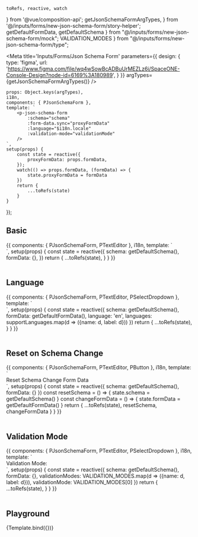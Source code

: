    toRefs, reactive, watch
} from '@vue/composition-api';
     getJsonSchemaFormArgTypes,
} from '@/inputs/forms/new-json-schema-form/story-helper';
    getDefaultFormData, getDefaultSchema
} from "@/inputs/forms/new-json-schema-form/mock";
    VALIDATION_MODES
} from "@/inputs/forms/new-json-schema-form/type";


<Meta title='Inputs/Forms/Json Schema Form' parameters={{
    design: {
        type: 'figma',
        url: 'https://www.figma.com/file/wq4wSowBcADBuUrMEZLz6i/SpaceONE-Console-Design?node-id=6169%3A180989',
    }
}} argTypes={getJsonSchemaFormArgTypes()} />

    props: Object.keys(argTypes),
    i18n,
    components: { PJsonSchemaForm },
    template: `
        <p-json-schema-form
            :schema="schema"
            :form-data.sync="proxyFormData"
            :language="$i18n.locale"
            :validation-mode="validationMode"
        />
    `,
    setup(props) {
        const state = reactive({
            proxyFormData: props.formData,
        });
        watch(() => props.formData, (formData) => {
            state.proxyFormData = formData
        })
        return {
            ...toRefs(state)
        }
    }
});



## Basic

<Canvas>
    <Story name="Basic" >
        {{
            components: { PJsonSchemaForm, PTextEditor },
            i18n,
            template: `
<div class="grid grid-cols-12">
    <p-json-schema-form
        class="col-span-6"
        :schema="schema"
        :form-data="formData"
        :language="$i18n.locale"
    />
    <div class="col-span-6">
        <p-text-editor :code="JSON.stringify(schema, null, 2)"
                       mode="readOnly"
                       folded
        />
    </div>
</div>
`,
            setup(props) {
                const state = reactive({
                    schema: getDefaultSchema(),
                    formData: {},
                })
                return {
                    ...toRefs(state),
                }
            }
        }}
    </Story>
</Canvas>

<br/>
<br/>

## Language

<Canvas>
    <Story name="Language" >
        {{
            components: { PJsonSchemaForm, PTextEditor, PSelectDropdown },
            template: `
<div class="grid grid-cols-12">
    <p-json-schema-form
        class="col-span-6"
        :schema="schema"
        :form-data="formData"
        :language="language"
    />
    <div class="col-span-6">
        <p-select-dropdown class="mb-4"
                           :selected.sync="language" :items="languages" />
        <p-text-editor :code="JSON.stringify(schema, null, 2)"
                       mode="readOnly"
                       folded
        />
    </div>
</div>
`,
            setup(props) {
                const state = reactive({
                    schema: getDefaultSchema(),
                    formData: getDefaultFormData(),
                    language: 'en',
                    languages: supportLanguages.map(d => ({name: d, label: d}))
                })
                return {
                    ...toRefs(state),
                }
            }
        }}
    </Story>
</Canvas>

<br/>
<br/>


## Reset on Schema Change

<Canvas>
    <Story name="Reset on Schema Change" >
        {{
            components: { PJsonSchemaForm, PTextEditor, PButton },
            i18n,
            template: `
<div class="grid grid-cols-12">
    <p-json-schema-form
        class="col-span-6"
        :schema="schema"
        :form-data="formData"
        :language="$i18n.locale"
    />
    <div class="col-span-6">
        <p-button style-type="primary"
            class="mb-4"
            @click="resetSchema">Reset Schema</p-button>
        <p-button style-type="secondary"
                  class="mb-4"
                  @click="changeFormData">Change Form Data</p-button>
        <p-text-editor :code="JSON.stringify(schema, null, 2)"
                       mode="readOnly"
                       folded
        />
    </div>
</div>
`,
            setup(props) {
                const state = reactive({
                    schema: getDefaultSchema(),
                    formData: {}
                })
                const resetSchema = () => {
                    state.schema = getDefaultSchema()
                }
                const changeFormData = () => {
                    state.formData = getDefaultFormData()
                }
                return {
                    ...toRefs(state),
                    resetSchema,
                    changeFormData
                }
            }
        }}
    </Story>
</Canvas>

<br/>
<br/>

## Validation Mode

<Canvas>
    <Story name="Validation Mode" >
        {{
            components: { PJsonSchemaForm, PTextEditor, PSelectDropdown },
            i18n,
            template: `
<div class="grid grid-cols-12">
    <p-json-schema-form
        class="col-span-6"
        :schema="schema"
        :form-data="formData"
        :validation-mode="validationMode"
        :language="$i18n.locale"
    />
    <div class="col-span-6">
        <span class="font-lg font-bold mb-2">Validation Mode: </span>
        <p-select-dropdown class="mb-4"
            :selected.sync="validationMode" :items="validationModes" />
        <p-text-editor :code="JSON.stringify(schema, null, 2)"
                       mode="readOnly"
                       folded
        />
    </div>
</div>
`,
            setup(props) {
                const state = reactive({
                    schema: getDefaultSchema(),
                    formData: {},
                    validationModes: VALIDATION_MODES.map(d => ({name: d, label: d})),
                    validationMode: VALIDATION_MODES[0]
                })
                return {
                    ...toRefs(state),
                }
            }
        }}
    </Story>
</Canvas>

<br/>
<br/>


## Playground

<Canvas>
    <Story name="Playground">
        {Template.bind({})}
    </Story>
</Canvas>

<ArgsTable story="Playground"/>

